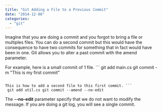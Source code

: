 ```yaml
---
title: "Git Adding a File to a Previous Commit"
date: "2014-12-06"
categories: 
  - "git"
---
```


Imagine that you are doing a commit and you forgot to bring a file or multiples files. You can do a second commit but this would have the consequence to have two commits for something that in fact would have been in one. Git allows you to alter a past commit with the amend parameter.

For example, here is a small commit of 1 file. ``` 
 git add main.cs git commit -m "This is my first commit" 
``` 

This is how to add a second file to this first commit. ``` 
 git add util.cs git commit --amend --no-edit 
``` 

The **--no-edit** parameter specify that we do not want to modify the message. If you are doing a git log, you will see a single commit.
